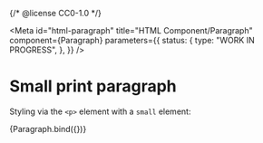{/* @license CC0-1.0 */}


<Meta
  id="html-paragraph"
  title="HTML Component/Paragraph"
  component={Paragraph}
  parameters={{
    status: {
      type: "WORK IN PROGRESS",
    },
  }}
/>

# Small print paragraph

Styling via the `<p>` element with a `small` element:

<Canvas>
  <Story
    name="Small print"
    args={{
      ...exampleArgs,
      small: true,
    }}
  >
    {Paragraph.bind({})}
  </Story>
</Canvas>
